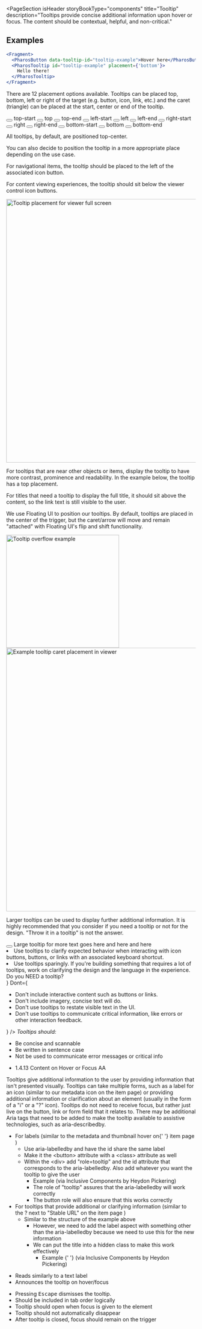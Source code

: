 

<PageSection
  isHeader
  storyBookType="components"
  title="Tooltip"
  description="Tooltips provide concise additional information upon hover or focus. The content should be
  contextual, helpful, and non-critical."
></PageSection>

## Examples

```jsx live
<Fragment>
  <PharosButton data-tooltip-id="tooltip-example">Hover here</PharosButton>
  <PharosTooltip id="tooltip-example" placement={'bottom'}>
    Hello there!
  </PharosTooltip>
</Fragment>
```

<PageSection topMargin title="Usage">
  <PageSection subSectionLevel={1} title="Placement">
    <p>
      There are 12 placement options available. Tooltips can be placed top, bottom, left or right of
      the target (e.g. button, icon, link, etc.) and the caret (triangle) can be placed at the
      start, center or end of the tooltip.
    </p>
    <Canvas>
      <div className="tooltip-example__container">
        <button data-tooltip-id="my-top-start-tooltip" className="tooltip-example__target">
          <PharosIcon
            name="info-inverse"
            a11yTitle="Hover over to see top-start tooltip example"
          ></PharosIcon>
        </button>
        <PharosTooltip id="my-top-start-tooltip" open placement="top-start">
          top-start
        </PharosTooltip>
        <button data-tooltip-id="my-top-tooltip" className="tooltip-example__target">
          <PharosIcon
            name="info-inverse"
            a11yTitle="Hover over to see top tooltip example"
          ></PharosIcon>
        </button>
        <PharosTooltip id="my-top-tooltip" open placement="top">
          top
        </PharosTooltip>
        <button data-tooltip-id="my-top-end-tooltip" className="tooltip-example__target">
          <PharosIcon
            name="info-inverse"
            a11yTitle="Hover over to see top-end tooltip example"
          ></PharosIcon>
        </button>
        <PharosTooltip id="my-top-end-tooltip" open placement="top-end">
          top-end
        </PharosTooltip>
        <button data-tooltip-id="my-left-start-tooltip" className="tooltip-example__target">
          <PharosIcon
            name="info-inverse"
            a11yTitle="Hover over to see left-start tooltip example"
          ></PharosIcon>
        </button>
        <PharosTooltip id="my-left-start-tooltip" open placement="left-start">
          left-start
        </PharosTooltip>
        <button data-tooltip-id="my-left-tooltip" className="tooltip-example__target">
          <PharosIcon
            name="info-inverse"
            a11yTitle="Hover over to see left tooltip example"
          ></PharosIcon>
        </button>
        <PharosTooltip id="my-left-tooltip" open placement="left">
          left
        </PharosTooltip>
        <button data-tooltip-id="my-left-end-tooltip" className="tooltip-example__target">
          <PharosIcon
            name="info-inverse"
            a11yTitle="Hover over to see left-end tooltip example"
          ></PharosIcon>
        </button>
        <PharosTooltip id="my-left-end-tooltip" open placement="left-end">
          left-end
        </PharosTooltip>
        <button data-tooltip-id="my-right-start-tooltip" className="tooltip-example__target">
          <PharosIcon
            name="info-inverse"
            a11yTitle="Hover over to see right-start tooltip example"
          ></PharosIcon>
        </button>
        <PharosTooltip id="my-right-start-tooltip" open placement="right-start">
          right-start
        </PharosTooltip>
        <button data-tooltip-id="my-right-tooltip" className="tooltip-example__target">
          <PharosIcon
            name="info-inverse"
            a11yTitle="Hover over to see right tooltip example"
          ></PharosIcon>
        </button>
        <PharosTooltip id="my-right-tooltip" open placement="right">
          right
        </PharosTooltip>
        <button data-tooltip-id="my-right-end-tooltip" className="tooltip-example__target">
          <PharosIcon
            name="info-inverse"
            a11yTitle="Hover over to see right-end tooltip example"
          ></PharosIcon>
        </button>
        <PharosTooltip id="my-right-end-tooltip" open placement="right-end">
          right-end
        </PharosTooltip>
        <button data-tooltip-id="my-bottom-start-tooltip" className="tooltip-example__target">
          <PharosIcon
            name="info-inverse"
            a11yTitle="Hover over to see bottom-start tooltip example"
          ></PharosIcon>
        </button>
        <PharosTooltip id="my-bottom-start-tooltip" open placement="bottom-start">
          bottom-start
        </PharosTooltip>
        <button data-tooltip-id="my-bottom-tooltip" className="tooltip-example__target">
          <PharosIcon
            name="info-inverse"
            a11yTitle="Hover over to see bottom tooltip example"
          ></PharosIcon>
        </button>
        <PharosTooltip id="my-bottom-tooltip" open placement="bottom">
          bottom
        </PharosTooltip>
        <button data-tooltip-id="my-bottom-end-tooltip" className="tooltip-example__target">
          <PharosIcon
            name="info-inverse"
            a11yTitle="Hover over to see bottom-end tooltip example"
          ></PharosIcon>
        </button>
        <PharosTooltip id="my-bottom-end-tooltip" open placement="bottom-end">
          bottom-end
        </PharosTooltip>
      </div>
    </Canvas>
    <PageSection subSectionLevel={2} title="Where should I place the tooltip?">
      <p>All tooltips, by default, are positioned top-center.</p>
      <p>
        You can also decide to position the tooltip in a more appropriate place depending on the use
        case.
      </p>
      <PageSection subSectionLevel={3} title="Navigational">
        <p>
          For navigational items, the tooltip should be placed to the left of the associated icon
          button.
        </p>
      </PageSection>
      <PageSection subSectionLevel={3} title="Icon toolbar">
        <p>
          For content viewing experiences, the tooltip should sit below the viewer control icon
          buttons.
        </p>
        <img
          src={tooltipViewer}
          alt="Tooltip placement for viewer full screen"
          className="pharos-storybook__image"
          width="700"
        />
      </PageSection>
      <PageSection subSectionLevel={3} title="Icon buttons">
        <p>
          For tooltips that are near other objects or items, display the tooltip to have more
          contrast, prominence and readability. In the example below, the tooltip has a top
          placement.
        </p>
      </PageSection>
      <PageSection subSectionLevel={3} title="Longer titles">
        <p>
          For titles that need a tooltip to display the full title, it should sit above the content,
          so the link text is still visible to the user.
        </p>
      </PageSection>
      <PageSection subSectionLevel={3} title="Caret placement">
        <p>
          We use <PharosLink href="https://floating-ui.com/">Floating UI</PharosLink> to position
          our tooltips. By default, tooltips are placed in the center of the trigger, but the
          caret/arrow will move and remain "attached" with Floating UI's flip and shift
          functionality.
        </p>
        <img
          src={tooltipOverflow}
          alt="Tooltip overflow example"
          className="pharos-storybook__image"
          width="300"
        />
        <img
          src={tooltipViewerTwo}
          alt="Example tooltip caret placement in viewer"
          className="pharos-storybook__image"
          width="700"
        />
      </PageSection>
    </PageSection>
  </PageSection>
  <PageSection subSectionLevel={1} title="Longer content">
    <p>
      Larger tooltips can be used to display further additional information. It is highly
      recommended that you consider if you need a tooltip or not for the design. "Throw it in a
      tooltip" is not the answer.
    </p>
    <Canvas>
      <div className="tooltip-example__container">
        <button data-tooltip-id="my-large-tooltip" className="tooltip-example__target">
          <PharosIcon name="info-inverse"></PharosIcon>
        </button>
        <PharosTooltip id="my-large-tooltip" open>
          Large tooltip for more text goes here and here and here
        </PharosTooltip>
      </div>
    </Canvas>
  </PageSection>
</PageSection>

<PageSection title="Best practices">
  <BestPractices
    Do={
      <ul>
        <li>
          Use tooltips to clarify expected behavior when interacting with icon buttons, buttons, or
          links with an associated keyboard shortcut.
        </li>
        <li>
          Use tooltips sparingly. If you're building something that requires a lot of tooltips, work
          on clarifying the design and the language in the experience. Do you NEED a tooltip?
        </li>
      </ul>
    }
    Dont={
      <ul>
        <li>Don't include interactive content such as buttons or links.</li>
        <li>Don't include imagery, concise text will do.</li>
        <li>Don't use tooltips to restate visible text in the UI.</li>
        <li>
          Don't use tooltips to communicate critical information, like errors or other interaction
          feedback.
        </li>
      </ul>
    }
  />
</PageSection>

<PageSection title="Content guidelines">
  <em>Tooltips should:</em>
  <ul>
    <li>Be concise and scannable</li>
    <li>Be written in sentence case</li>
    <li>Not be used to communicate error messages or critical info</li>
  </ul>
</PageSection>

<PageSection title="Accessibility">
  <PageSection subSectionLevel={1} title="Relevant WCAG guidelines">
    <ul>
      <li>
        <PharosLink href="https://www.w3.org/WAI/WCAG21/Understanding/content-on-hover-or-focus.html">
          1.4.13 Content on Hover or Focus AA
        </PharosLink>
      </li>
    </ul>
  </PageSection>
  <PageSection subSectionLevel={1} title="Importance">
    Tooltips give additional information to the user by providing information that isn't presented
    visually. Tooltips can take multiple forms, such as a label for an icon (similar to our metadata
    icon on the item page) or providing additional information or clarification about an element
    (usually in the form of a "i" or a "?" icon). Tooltips do not need to receive focus, but rather
    just live on the button, link or form field that it relates to. There may be additional Aria
    tags that need to be added to make the tooltip available to assistive technologies, such as
    aria-describedby.
  </PageSection>
  <PageSection subSectionLevel={1} title="Code expectations">
    <ul>
      <li>
        For labels (similar to the metadata and thumbnail hover on{' '}
        <PharosLink href="https://www.jstor.org/stable/24562158?seq=1#metadata_info_tab_contents">
          item page
        </PharosLink>
        ) <ul>
          <li> Use aria-labelledby and have the id share the same label</li>
          <li> Make it the &lt;button&gt; attribute with a &lt;class&gt; attribute as well</li>
          <li>
            Within the &lt;div&gt; add "role=tooltip" and the id attribute that corresponds to the
            aria-labelledby. Also add whatever you want the tooltip to give the user
            <ul>
              <li>
                <PharosLink href="https://inclusive-components.design/tooltips-toggletips/">
                  Example
                </PharosLink>
                (via Inclusive Components by Heydon Pickering)
              </li>
              <li>The role of "tooltip" assures that the aria-labelledby will work correctly</li>
              <li>The button role will also ensure that this works correctly </li>
            </ul>
          </li>
        </ul>
      </li>
      <li>
        For tooltips that provide additional or clarifying information (similar to the ? next to
        "Stable URL" on the
        <PharosLink href="https://www.jstor.org/stable/24562158?seq=1#metadata_info_tab_contents">
          item page
        </PharosLink>)<ul>
          <li>
            Similar to the structure of the example above
            <ul>
              <li>
                However, we need to add the label aspect with something other than the
                aria-labelledby because we need to use this for the new information
              </li>
              <li>
                We can put the title into a hidden class to make this work effectively
                <ul>
                  <li>
                    <PharosLink href="https://inclusive-components.design/tooltips-toggletips/">
                      Example
                    </PharosLink>{' '}
                    (via Inclusive Components by Heydon Pickering)
                  </li>
                </ul>
              </li>
            </ul>
          </li>
        </ul>
      </li>
    </ul>
  </PageSection>
  <PageSection subSectionLevel={1} title="Expected actions">
    <PageSection subSectionLevel={2} title="Screen reader">
      <ul>
        <li> Reads similarly to a text label</li>
        <li> Announces the tooltip on hover/focus </li>
      </ul>
    </PageSection>
    <PageSection subSectionLevel={2} title="Keyboard">
      <ul>
        <li>
          Pressing <kbd>Escape</kbd> dismisses the tooltip.
        </li>
        <li> Should be included in tab order logically</li>
        <li> Tooltip should open when focus is given to the element</li>
        <li> Tooltip should not automatically disappear </li>
        <li> After tooltip is closed, focus should remain on the trigger</li>
      </ul>
    </PageSection>
  </PageSection>
</PageSection>
